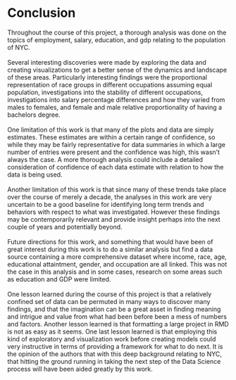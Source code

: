# Conclusion

Throughout the course of this project, a thorough analysis was done on the topics of employment, salary, education, and gdp relating to the population of NYC.
\
\
Several interesting discoveries were made by exploring the data and creating visualizations to get a better sense of the dynamics and landscape of these areas. Particularly interesting findings were the proportional representation of race groups in different occupations assuming equal population, investigations into the stability of different occupations, investigations into salary percentage differences and how they varied from males to females, and female and male relative proportionality of having a bachelors degree.
\
\
One limitation of this work is that many of the plots and data are simply estimates. These estimates are within a certain range of confidence, so while they may be fairly representative for data summaries in which a large number of entries were present and the confidence was high, this wasn't always the case. A more thorough analysis could include a detailed consideration of confidence of each data estimate with relation to how the data is being used. 
\
\
Another limitation of this work is that since many of these trends take place over the course of merely a decade, the analyses in this work are very uncertain to be a good baseline for identifying long term trends and behaviors with respect to what was investigated. However these findings may be contemporarily relevant and provide insight perhaps into the next couple of years and potentially beyond.
\
\
Future directions for this work, and something that would have been of great interest during this work is to do a similar analysis but find a data source containing a more comprehensive dataset where income, race, age, educational attaintment, gender, and occupation are all linked. This was not the case in this analysis and in some cases, research on some areas such as education and GDP were limited.
\
\
One lesson learned during the course of this project is that a relatively confined set of data can be permuted in many ways to discover many findings, and that the imagination can be a great asset in finding meaning and intrigue and value from what had been before been a mess of numbers and factors. Another lesson learned is that formatting a large project in RMD is not as easy as it seems. One last lesson learned is that employing this kind of exploratory and visualization work before creating models could very instructive in terms of providing a framework for what to do next. It is the opinion of the authors that with this deep background relating to NYC, that hitting the ground running in taking the next step of the Data Science process will have been aided greatly by this work.
